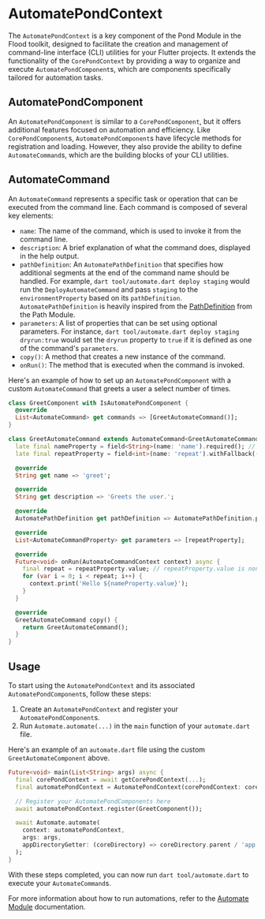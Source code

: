 # AutomatePondContext

The `AutomatePondContext` is a key component of the Pond Module in the Flood toolkit, designed to facilitate the creation and management of command-line interface (CLI) utilities for your Flutter projects. It extends the functionality of the `CorePondContext` by providing a way to organize and execute `AutomatePondComponent`s, which are components specifically tailored for automation tasks.

## AutomatePondComponent

An `AutomatePondComponent` is similar to a `CorePondComponent`, but it offers additional features focused on automation and efficiency. Like `CorePondComponent`s, `AutomatePondComponent`s have lifecycle methods for registration and loading. However, they also provide the ability to define `AutomateCommand`s, which are the building blocks of your CLI utilities.

## AutomateCommand

An `AutomateCommand` represents a specific task or operation that can be executed from the command line. Each command is composed of several key elements:

-   `name`: The name of the command, which is used to invoke it from the command line.
-   `description`: A brief explanation of what the command does, displayed in the help output.
-   `pathDefinition`: An `AutomatePathDefinition` that specifies how additional segments at the end of the command name should be handled. For example, `dart tool/automate.dart deploy staging` would run the `DeployAutomateCommand` and pass `staging` to the `environmentProperty` based on its `pathDefinition`. `AutomatePathDefinition` is heavily inspired from the [PathDefinition](/path#pathdefinition) from the Path Module.
-   `parameters`: A list of properties that can be set using optional parameters. For instance, `dart tool/automate.dart deploy staging dryrun:true` would set the `dryrun` property to `true` if it is defined as one of the command's `parameters`.
-   `copy()`: A method that creates a new instance of the command.
-   `onRun()`: The method that is executed when the command is invoked.

Here's an example of how to set up an `AutomatePondComponent` with a custom `AutomateCommand` that greets a user a select number of times.

```dart filename="example_core/tool/greet_component.dart"
class GreetComponent with IsAutomatePondComponent {
  @override
  List<AutomateCommand> get commands => [GreetAutomateCommand()];
}

class GreetAutomateCommand extends AutomateCommand<GreetAutomateCommand> {
  late final nameProperty = field<String>(name: 'name').required(); // .required() makes it non-nullable. You know it's non-nullable because it's part of the path itself.
  late final repeatProperty = field<int>(name: 'repeat').withFallback(() => 1); // If `repeat:X` is not in the command, it will fallback to `1`.

  @override
  String get name => 'greet';

  @override
  String get description => 'Greets the user.';

  @override
  AutomatePathDefinition get pathDefinition => AutomatePathDefinition.property(nameProperty);

  @override
  List<AutomateCommandProperty> get parameters => [repeatProperty];

  @override
  Future<void> onRun(AutomateCommandContext context) async {
    final repeat = repeatProperty.value; // repeatProperty.value is non-nullable due to the `withFallback`.
    for (var i = 0; i < repeat; i++) {
      context.print('Hello ${nameProperty.value}');
    }
  }

  @override
  GreetAutomateCommand copy() {
    return GreetAutomateCommand();
  }
}
```

## Usage

To start using the `AutomatePondContext` and its associated `AutomatePondComponent`s, follow these steps:

1. Create an `AutomatePondContext` and register your `AutomatePondComponent`s.
2. Run `Automate.automate(...)` in the `main` function of your `automate.dart` file.

Here's an example of an `automate.dart` file using the custom `GreetAutomateComponent` above.

```dart filename="example_core/tool/automate.dart"
Future<void> main(List<String> args) async {
  final corePondContext = await getCorePondContext(...);
  final automatePondContext = AutomatePondContext(corePondContext: corePondContext);

  // Register your AutomatePondComponents here
  await automatePondContext.register(GreetComponent());

  await Automate.automate(
    context: automatePondContext,
    args: args,
    appDirectoryGetter: (coreDirectory) => coreDirectory.parent / 'app', // The path to the "App Project"
  );
}
```

With these steps completed, you can now run `dart tool/automate.dart` to execute your `AutomateCommand`s.

For more information about how to run automations, refer to the [Automate Module](/automate) documentation.
